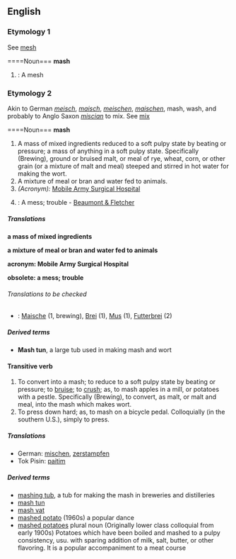 ==English==

===Etymology 1===
See [[mesh]]

====Noun===
'''mash'''

#{{obsolete}}: A mesh

===Etymology 2===
Akin to German ''[[meisch]]'', ''[[maisch]]'', ''[[meischen]]'', ''[[maischen]]'', mash, wash, and probably to Anglo Saxon ''[[miscian]]'' to mix. See [[mix]]

====Noun===
'''mash'''

# A mass of mixed ingredients reduced to a soft pulpy state by beating or pressure; a mass of anything in a soft pulpy state. Specifically (Brewing), ground or bruised malt, or meal of rye, wheat, corn, or other grain (or a mixture of malt and meal) steeped and stirred in hot water for making the wort.
#A mixture of meal or bran and water fed to animals.
#''(Acronym):'' [[Mobile Army Surgical Hospital]]
#{{obsolete}}: A mess; trouble - [[Beaumont & Fletcher]]

=====Translations=====
''' a mass of mixed ingredients'''
{{top}}
{{bottom}}

'''a mixture of meal or bran and water fed to animals'''
{{top}}
{{bottom}}

'''acronym: Mobile Army Surgical Hospital'''
{{top}}
{{bottom}}

'''obsolete: a mess; trouble'''
{{top}}
{{bottom}}

======Translations to be checked======
{{checktrans}}
*{{ttbc|German}}: [[Maische]] {{f}} (1, brewing), [[Brei]] {{m}} (1), [[Mus]] {{n}} (1), [[Futterbrei]] {{m}} (2)

=====Derived terms=====
*'''Mash tun''', a large tub used in making mash and wort

====Transitive verb====
{{en-infl-reg-sibilant|mash||}}

#To convert into a mash; to reduce to a soft pulpy state by beating or pressure; to [[bruise]]; to [[crush]]; as, to mash apples in a mill, or potatoes with a pestle. Specifically (Brewing), to convert, as malt, or malt and meal, into the mash which makes wort.
#To press down hard; as, to mash on a bicycle pedal.  Colloquially (in the southern U.S.), simply to press.

=====Translations=====
*German: [[mischen]], [[zerstampfen]]
*Tok Pisin: [[paitim]]

=====Derived terms=====
* [[mashing tub]], a tub for making the mash in breweries and distilleries
* [[mash tun]]
* [[mash vat]]
* [[mashed potato]] (1960s) a popular dance
* [[mashed potatoes]] plural noun (Originally lower class colloquial from early 1900s) Potatoes which have been boiled and mashed to a pulpy consistency, usu. with sparing addition of milk, salt, butter, or other flavoring. It is a popular accompaniment to a meat course